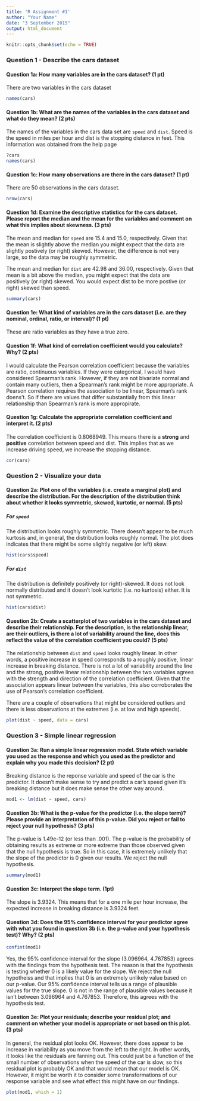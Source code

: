 ```yaml
---
title: 'R Assignment #1'
author: "Your Name"
date: "3 September 2015"
output: html_document
---
```


```r
knitr::opts_chunk$set(echo = TRUE)
```

### Question 1 - Describe the cars dataset

#### Question 1a: How many variables are in the cars dataset? (1 pt)
There are two variables in the cars dataset
```r
names(cars)
```

#### Question 1b: What are the names of the variables in the cars dataset and what do they mean? (2 pts)

The names of the variables in the cars data set are `speed` and `dist`. Speed is the speed in miles per hour and dist is the stopping distance in feet. This information was obtained from the help page

```r
?cars
names(cars)
```

#### Question 1c: How many observations are there in the cars dataset? (1 pt)
There are 50 observations in the cars dataset.
```r
nrow(cars)
```

#### Question 1d: Examine the descriptive statistics for the cars dataset. Please report the median and the mean for the variables and comment on what this implies about skewness. (3 pts)
The mean and median for `speed` are 15.4 and 15.0, respectively. Given that the mean is slightly above the median you might expect that the data are slightly postively (or right) skewed. However, the difference is not very large, so the data may be roughly symmetric.

The mean and median for `dist` are 42.98 and 36.00, respectively. Given that mean is a bit above the median, you might expect that the data are positively (or right) skewed. You would expect dist to be more postive (or right) skewed than speed.

```r
summary(cars)
```

#### Question 1e: What kind of variables are in the cars dataset (i.e. are they nominal, ordinal, ratio, or interval)? (1 pt)

These are ratio variables as they have a true zero.

#### Question 1f: What kind of correlation coefficient would you calculate? Why? (2 pts)

I would calculate the Pearson correlation coefficient because the variables are ratio, continuous variables. If they were categorical, I would have considered Spearman's rank. However, if they are not bivariate normal and contain many outliers, then a Spearman's rank might be more appropriate. A Pearson correlation requires the association to be linear, Spearman's rank doens't. So if there are values that differ substantially from this linear relationship than Spearman's rank is more appropirate.

#### Question 1g: Calculate the appropriate correlation coefficient and interpret it. (2 pts)

The correlation coefficient is 0.8068949. This means there is a __strong__ and __positive__ correlation between speed and dist. This implies that as we increase driving speed, we increase the stopping distance.

```r
cor(cars)
```

### Question 2 - Visualize your data

#### Question 2a: Plot one of the variables (i.e. create a marginal plot) and describe the distribution. For the description of the distribution think about whether it looks symmetric, skewed, kurtotic, or normal. (5 pts)

##### For `speed`
The distributiion looks roughly symmetric. There doesn't appear to be much kurtosis and, in general, the distribution looks roughly normal. The plot does indicates that there might be some slightly negative (or left) skew.

```r
hist(cars$speed)
```

##### For `dist`
The distribution is definitely positively (or right)-skewed. It does not look normally distributed and it doesn't look kurtotic (i.e. no kurtosis) either. It is not symmetric.

```r
hist(cars$dist)
```

#### Question 2b: Create a scatterplot of two variables in the cars dataset and describe their relationship. For the description, is the relationship linear, are their outliers, is there a lot of variability around the line, does this reflect the value of the correlation coefficient you could? (5 pts) 

The relationship between `dist` and `speed` looks roughly linear. In other words, a positive increase in speed corresponds to a roughly positive, linear increase in breaking distance. There is not a lot of variability around the line and the strong, positive linear relationship between the two variables agrees with the strength and direction of the correlation coefficient. Given that the association appears linear between the variables, this also corroborates the use of Pearson's correlation coefficient.

There are a couple of observations that might be considered outliers and there is less observations at the extremes (i.e. at low and high speeds).

```r
plot(dist ~ speed, data = cars)
```

### Question 3 - Simple linear regression

#### Question 3a: Run a simple linear regression model. State which variable you used as the response and which you used as the predictor and explain why you made this decision? (2 pt)

Breaking distance is the reponse variable and speed of the car is the predictor. It doesn't make sense to try and predict a car's speed given it's breaking distance but it does make sense the other way around. 

```r
mod1 <- lm(dist ~ speed, cars)
```


#### Question 3b: What is the p-value for the predictor (i.e. the slope term)? Please provide an interpretation of this p-value. Did you reject or fail to reject your null hypothesis? (3 pts)

The p-value is 1.49e-12 (or less than .001). The p-value is the probability of obtaining results as extreme or more extreme than those observed given that the null hypothesis is true. So in this case, it is extremely unlikely that the slope of the predictor is 0 given our results. We reject the null hypothesis.

```r
summary(mod1)
```

#### Question 3c: Interpret the slope term. (1pt)

The slope is 3.9324. This means that for a one mile per hour increase, the expected increase in breaking distance is 3.9324 feet.

#### Question 3d: Does the 95% confidence interval for your predictor agree with what you found in question 3b (i.e. the p-value and your hypothesis test)? Why? (2 pts)

```r
confint(mod1)
```

Yes, the 95% confidence interval for the slope (3.096964, 4.767853) agrees with the findings from the hypothesis test. The reason is that the hypothesis is testing whether 0 is a likely value for the slope. We reject the null hypotheiss and that implies that 0 is an extremely unlikely value based on our p-value. Our 95% confidence interval tells us a range of plausible values for the true slope. 0 is not in the range of plausible values because it isn't between 3.096964 and 4.767853. Therefore, this agrees with the hypothesis test.  

#### Question 3e: Plot your residuals; describe your residual plot; and comment on whether your model is appropriate or not based on this plot. (3 pts) 

In general, the residual plot looks OK. However, there does appear to be increase in variability as you move from the left to the right. In other words, it looks like the residuals are fanning out. This could just be a function of the small number of observations when the speed of the car is slow, so this residual plot is probably OK and that would mean that our model is OK. However, it might be worth it to consider some transformations of our response variable and see what effect this might have on our findings. 


```r
plot(mod1, which = 1)
```
